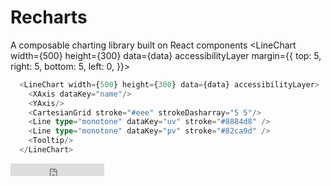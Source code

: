 
# Recharts
A composable charting library built on React components
<LineChart width={500}
           height={300}
           data={data}
           accessibilityLayer
           margin={{
             top: 5,
             right: 5,
             bottom: 5,
             left: 0,
           }}>
  <CartesianGrid stroke="#eee" strokeDasharray="5 5" />
  <XAxis dataKey="name" />
  <YAxis />
  <Line type="monotone" dataKey="uv" stroke="#8884d8" />
  <Line type="monotone" dataKey="pv" stroke="#82ca9d" />
  <Tooltip />
</LineChart>

```typescript jsx
  <LineChart width={500} height={300} data={data} accessibilityLayer>
    <XAxis dataKey="name"/>
    <YAxis/>
    <CartesianGrid stroke="#eee" strokeDasharray="5 5"/>
    <Line type="monotone" dataKey="uv" stroke="#8884d8" />
    <Line type="monotone" dataKey="pv" stroke="#82ca9d" />
    <Tooltip/>
  </LineChart>
```
<iframe src="https://ghbtns.com/github-btn.html?user=recharts&repo=recharts&type=star&count=true&size=median"
        frameBorder="0"
        scrolling="0"
        width="150"
        height="20"
        title="GitHub" />
[![Size](https://badgen.net/bundlephobia/minzip/recharts)](https://bundlephobia.com/package/recharts)
[![Build Status](https://github.com/recharts/recharts/workflows/Node.js%20CI/badge.svg)](https://github.com/recharts/recharts/actions)
[![Coverage Status](https://coveralls.io/repos/recharts/recharts/badge.svg?branch=main&service=github)](https://coveralls.io/github/recharts/recharts?branch=main)
[![npm version](https://badge.fury.io/js/recharts.svg)](http://badge.fury.io/js/recharts)
[![npm downloads](https://img.shields.io/npm/dm/recharts.svg?style=flat-square)](https://www.npmjs.com/package/recharts)
[![MIT License](https://img.shields.io/badge/license-MIT-blue.svg?style=flat)](/LICENSE)
